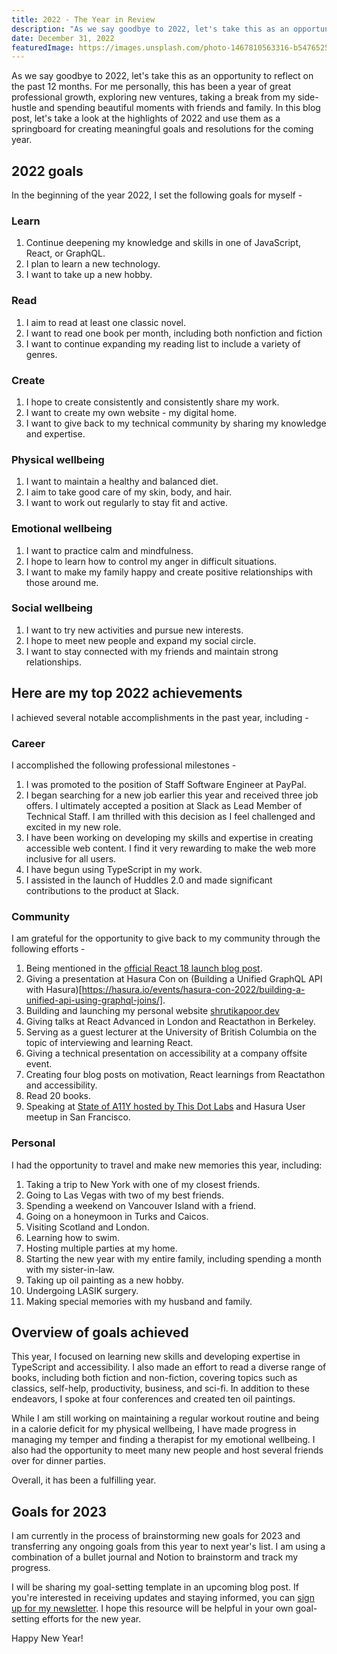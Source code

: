 ```yaml
---
title: 2022 - The Year in Review
description: "As we say goodbye to 2022, let's take this as an opportunity to reflect on the past 12 months. For me personally, this has been a year of great professional growth, exploring new ventures, taking a break from my side-hustle and spending beautiful moments with friends and family."
date: December 31, 2022
featuredImage: https://images.unsplash.com/photo-1467810563316-b5476525c0f9?ixlib=rb-4.0.3&ixid=MnwxMjA3fDB8MHxwaG90by1wYWdlfHx8fGVufDB8fHx8&auto=format&fit=crop&w=2338&q=80
---
```


As we say goodbye to 2022, let's take this as an opportunity to reflect on the past 12 months. For me personally, this has been a year of great professional growth, exploring new ventures, taking a break from my side-hustle and spending beautiful moments with friends and family. In this blog post, let's take a look at the highlights of 2022 and use them as a springboard for creating meaningful goals and resolutions for the coming year.

## 2022 goals

In the beginning of the year 2022, I set the following goals for myself -

### Learn

1. Continue deepening my knowledge and skills in one of JavaScript, React, or GraphQL.
2. I plan to learn a new technology.
3. I want to take up a new hobby.

### Read

1. I aim to read at least one classic novel.
2. I want to read one book per month, including both nonfiction and fiction
3. I want to continue expanding my reading list to include a variety of genres.

### Create

1. I hope to create consistently and consistently share my work.
2. I want to create my own website - my digital home.
3. I want to give back to my technical community by sharing my knowledge and expertise.

### Physical wellbeing

1. I want to maintain a healthy and balanced diet.
2. I aim to take good care of my skin, body, and hair.
3. I want to work out regularly to stay fit and active.

### Emotional wellbeing

1. I want to practice calm and mindfulness.
2. I hope to learn how to control my anger in difficult situations.
3. I want to make my family happy and create positive relationships with those around me.

### Social wellbeing

1. I want to try new activities and pursue new interests.
2. I hope to meet new people and expand my social circle.
3. I want to stay connected with my friends and maintain strong relationships.

## Here are my top 2022 achievements

I achieved several notable accomplishments in the past year, including -

### Career

I accomplished the following professional milestones -

1. I was promoted to the position of Staff Software Engineer at PayPal.
2. I began searching for a new job earlier this year and received three job offers. I ultimately accepted a position at Slack as Lead Member of Technical Staff. I am thrilled with this decision as I feel challenged and excited in my new role.
3. I have been working on developing my skills and expertise in creating accessible web content. I find it very rewarding to make the web more inclusive for all users.
4. I have begun using TypeScript in my work.
5. I assisted in the launch of Huddles 2.0 and made significant contributions to the product at Slack.

### Community

I am grateful for the opportunity to give back to my community through the following efforts -

1. Being mentioned in the [official React 18 launch blog post](https://reactjs.org/blog/2022/03/29/react-v18.html).
2. Giving a presentation at Hasura Con on (Building a Unified GraphQL API with Hasura)[https://hasura.io/events/hasura-con-2022/building-a-unified-api-using-graphql-joins/].
3. Building and launching my personal website [shrutikapoor.dev](https://shrutikapoor.dev/)
4. Giving talks at React Advanced in London and Reactathon in Berkeley.
5. Serving as a guest lecturer at the University of British Columbia on the topic of interviewing and learning React.
6. Giving a technical presentation on accessibility at a company offsite event.
7. Creating four blog posts on motivation, React learnings from Reactathon and accessibility.
8. Read 20 books.
9. Speaking at [State of A11Y hosted by This Dot Labs](https://www.youtube.com/watch?v=6hY-5KJRHwo&ab_channel=ThisDotMedia) and Hasura User meetup in San Francisco.

### Personal

I had the opportunity to travel and make new memories this year, including:

1. Taking a trip to New York with one of my closest friends.
1. Going to Las Vegas with two of my best friends.
1. Spending a weekend on Vancouver Island with a friend.
1. Going on a honeymoon in Turks and Caicos.
1. Visiting Scotland and London.
1. Learning how to swim.
1. Hosting multiple parties at my home.
1. Starting the new year with my entire family, including spending a month with my sister-in-law.
1. Taking up oil painting as a new hobby.
1. Undergoing LASIK surgery.
1. Making special memories with my husband and family.

## Overview of goals achieved

This year, I focused on learning new skills and developing expertise in TypeScript and accessibility. I also made an effort to read a diverse range of books, including both fiction and non-fiction, covering topics such as classics, self-help, productivity, business, and sci-fi. In addition to these endeavors, I spoke at four conferences and created ten oil paintings.

While I am still working on maintaining a regular workout routine and being in a calorie deficit for my physical wellbeing, I have made progress in managing my temper and finding a therapist for my emotional wellbeing. I also had the opportunity to meet many new people and host several friends over for dinner parties.

Overall, it has been a fulfilling year.

## Goals for 2023

I am currently in the process of brainstorming new goals for 2023 and transferring any ongoing goals from this year to next year's list. I am using a combination of a bullet journal and Notion to brainstorm and track my progress.

I will be sharing my goal-setting template in an upcoming blog post. If you're interested in receiving updates and staying informed, you can [sign up for my newsletter](https://tinyletter.com/shrutikapoor). I hope this resource will be helpful in your own goal-setting efforts for the new year.

Happy New Year!
